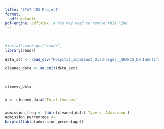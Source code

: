 ```yaml
---
title: 'STAT 405 Project'
format:
  pdf: default
pdf-engine: pdflatex  # You may need to remove this line
---
```




<br />


```r
#install.packages("readr")
library(readr)

data_set <- read_csv("Hospital_Inpatient_Discharges__SPARCS_De-Identified___2013.csv",show_col_types = FALSE)

cleaned_data <- na.omit(data_set)

```

<br />

```r
cleaned_data


y <- cleaned_data$`Total Charges`


admission_freq <- table(cleaned_data$`Type of Admission`)
admission_percentage <- 
barplot(table(admission_percentage))
```

<br />




